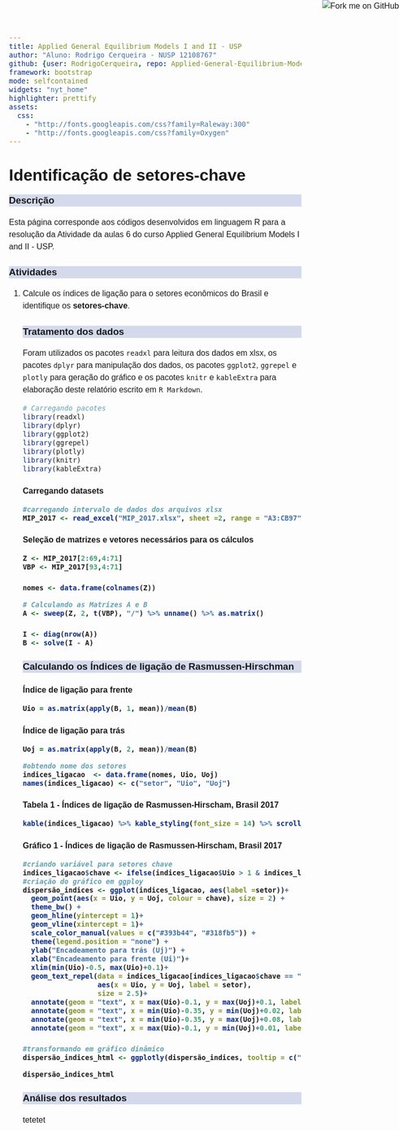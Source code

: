```yaml
---
title: Applied General Equilibrium Models I and II - USP
author: "Aluno: Rodrigo Cerqueira - NUSP 12108767"
github: {user: RodrigoCerqueira, repo: Applied-General-Equilibrium-Models_USP}
framework: bootstrap
mode: selfcontained
widgets: "nyt_home"
highlighter: prettify
assets:
  css:
    - "http://fonts.googleapis.com/css?family=Raleway:300"
    - "http://fonts.googleapis.com/css?family=Oxygen"
---
```


<style>
body{
  font-family: 'Oxygen', sans-serif;
  font-size: 16px;
  line-height: 24px;
}

h1,h2,h3,h4 {
  font-family: 'Raleway', sans-serif;
}

.container { width: 1000px; }
h3 {
  background-color: #D4DAEC;
  text-indent: 0px; 
}
h4 {
  text-indent: 0px;
}

g-table-intro h4 {
  text-indent: 0px;
}
</style>

<a href="https://github.com/RodrigoCerqueira/Applied-General-Equilibrium-Models_USP/tree/master/Aula%206/Atividades"><img style="position: absolute; top: 0; right: 0; border: 0;" src="https://s3.amazonaws.com/github/ribbons/forkme_right_darkblue_121621.png" alt="Fork me on GitHub"></a>

# Identificação de setores-chave

### Descrição

Esta página corresponde aos códigos desenvolvidos em linguagem R para a resolução da Atividade da aulas 6 do curso Applied General Equilibrium Models I and II - USP.

### Atividades 

<ol>
<li>Calcule os índices de ligação para o setores econômicos do Brasil e identifique os **setores-chave**.</li>

### Tratamento dos dados

Foram utilizados os pacotes `readxl` para leitura dos dados em xlsx, os pacotes `dplyr` para manipulação dos dados, os pacotes `ggplot2`, `ggrepel` e `plotly` para geração do gráfico e os pacotes `knitr` e `kableExtra` para elaboração deste relatório escrito em `R Markdown`.

```r
# Carregando pacotes
library(readxl)
library(dplyr)
library(ggplot2)
library(ggrepel)
library(plotly)
library(knitr)
library(kableExtra)
```

<h4>Carregando datasets 
```r
#carregando intervalo de dados dos arquivos xlsx
MIP_2017 <- read_excel("MIP_2017.xlsx", sheet =2, range = "A3:CB97")
```

<h4>Seleção de matrizes e vetores necessários para os cálculos
```r
Z <- MIP_2017[2:69,4:71] 
VBP <- MIP_2017[93,4:71]

nomes <- data.frame(colnames(Z))
```

```r
# Calculando as Matrizes A e B
A <- sweep(Z, 2, t(VBP), "/") %>% unname() %>% as.matrix()

I <- diag(nrow(A))
B <- solve(I - A)
```

### Calculando os Índices de ligação de Rasmussen-Hirschman

<h4>Índice de ligação para frente
```r
Uio = as.matrix(apply(B, 1, mean))/mean(B)

```
<h4>Índice de ligação para trás
```r
Uoj = as.matrix(apply(B, 2, mean))/mean(B)
```

```r
#obtendo nome dos setores
indices_ligacao  <- data.frame(nomes, Uio, Uoj)
names(indices_ligacao) <- c("setor", "Uio", "Uoj")
```

<h4>Tabela 1 - Índices de ligação de Rasmussen-Hirscham, Brasil 2017
```r
kable(indices_ligacao) %>% kable_styling(font_size = 14) %>% scroll_box(width = "900px", height = "500px")
```

<h4> Gráfico 1 - Índices de ligação de Rasmussen-Hirscham, Brasil 2017
```r
#criando variável para setores chave
indices_ligacao$chave <- ifelse(indices_ligacao$Uio > 1 & indices_ligacao$Uoj > 1, "Setor chave", "-")
#criação do gráfico em ggploy
dispersão_indices <- ggplot(indices_ligacao, aes(label =setor))+
  geom_point(aes(x = Uio, y = Uoj, colour = chave), size = 2) +
  theme_bw() +
  geom_hline(yintercept = 1)+
  geom_vline(xintercept = 1)+
  scale_color_manual(values = c("#393b44", "#318fb5")) +
  theme(legend.position = "none") +
  ylab("Encadeamento para trás (Uj)") +
  xlab("Encadeamento para frente (Ui)")+
  xlim(min(Uio)-0.5, max(Uio)+0.1)+
  geom_text_repel(data = indices_ligacao[indices_ligacao$chave == "Setor chave",], 
                  aes(x = Uio, y = Uoj, label = setor),
                  size = 2.5)+
  annotate(geom = "text", x = max(Uio)-0.1, y = max(Uoj)+0.1, label = "Setores-chave\n(Ui > 1 e Uj > 1)")+
  annotate(geom = "text", x = min(Uio)-0.35, y = min(Uoj)+0.02, label = "não fortemente \nconectado com \noutros setores \n(Uj < 1 e Ui < 1)")+
  annotate(geom = "text", x = min(Uio)-0.35, y = max(Uoj)+0.08, label = "Dependente da\noferta intersetorial\nUj > 1")+
  annotate(geom = "text", x = max(Uio)-0.1, y = min(Uoj)+0.01, label = "Dependente da\ndemanda intersetorial\nUi > 1")

#transformando em gráfico dinâmico
dispersão_indices_html <- ggplotly(dispersão_indices, tooltip = c("x", "y", "label"))
```

```r
dispersão_indices_html
```

### Análise dos resultados
tetetet